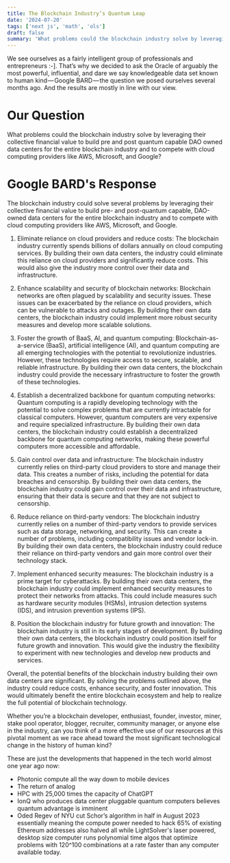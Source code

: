 ```yaml
---
title: The Blockchain Industry’s Quantum Leap  
date: '2024-07-20'
tags: ['next js', 'math', 'ols']
draft: false
summary: 'What problems could the blockchain industry solve by leveraging their collective financial value to build pre and post quantum capable DAO owned data centers for the entire blockchain industry and to compete with cloud computing providers like AWS, Microsoft, and Google?'
---
```



We see ourselves as a fairly intelligent group of professionals and entrepreneurs :-]. That’s why we decided to ask the Oracle of arguably the most powerful, influential, and dare we say knowledgeable data set known to human kind — Google BARD — the question we posed ourselves several months ago. And the results are mostly in line with our view.

# Our Question

What problems could the blockchain industry solve by leveraging their collective financial value to build pre and post quantum capable DAO owned data centers for the entire blockchain industry and to compete with cloud computing providers like AWS, Microsoft, and Google?

# Google BARD's Response

The blockchain industry could solve several problems by leveraging their collective financial value to build pre- and post-quantum capable, DAO-owned data centers for the entire blockchain industry and to compete with cloud computing providers like AWS, Microsoft, and Google. 

1) Eliminate reliance on cloud providers and reduce costs: The blockchain industry currently spends billions of dollars annually on cloud computing services. By building their own data centers, the industry could eliminate this reliance on cloud providers and significantly reduce costs. This would also give the industry more control over their data and infrastructure.

2) Enhance scalability and security of blockchain networks: Blockchain networks are often plagued by scalability and security issues. These issues can be exacerbated by the reliance on cloud providers, which can be vulnerable to attacks and outages. By building their own data centers, the blockchain industry could implement more robust security measures and develop more scalable solutions.

3) Foster the growth of BaaS, AI, and quantum computing: Blockchain-as-a-service (BaaS), artificial intelligence (AI), and quantum computing are all emerging technologies with the potential to revolutionize industries. However, these technologies require access to secure, scalable, and reliable infrastructure. By building their own data centers, the blockchain industry could provide the necessary infrastructure to foster the growth of these technologies.

4) Establish a decentralized backbone for quantum computing networks: Quantum computing is a rapidly developing technology with the potential to solve complex problems that are currently intractable for classical computers. However, quantum computers are very expensive and require specialized infrastructure. By building their own data centers, the blockchain industry could establish a decentralized backbone for quantum computing networks, making these powerful computers more accessible and affordable.

5) Gain control over data and infrastructure: The blockchain industry currently relies on third-party cloud providers to store and manage their data. This creates a number of risks, including the potential for data breaches and censorship. By building their own data centers, the blockchain industry could gain control over their data and infrastructure, ensuring that their data is secure and that they are not subject to censorship.

6) Reduce reliance on third-party vendors: The blockchain industry currently relies on a number of third-party vendors to provide services such as data storage, networking, and security. This can create a number of problems, including compatibility issues and vendor lock-in. By building their own data centers, the blockchain industry could reduce their reliance on third-party vendors and gain more control over their technology stack.

7) Implement enhanced security measures: The blockchain industry is a prime target for cyberattacks. By building their own data centers, the blockchain industry could implement enhanced security measures to protect their networks from attacks. This could include measures such as hardware security modules (HSMs), intrusion detection systems (IDS), and intrusion prevention systems (IPS).

8) Position the blockchain industry for future growth and innovation: The blockchain industry is still in its early stages of development. By building their own data centers, the blockchain industry could position itself for future growth and innovation. This would give the industry the flexibility to experiment with new technologies and develop new products and services.

Overall, the potential benefits of the blockchain industry building their own data centers are significant. By solving the problems outlined above, the industry could reduce costs, enhance security, and foster innovation. This would ultimately benefit the entire blockchain ecosystem and help to realize the full potential of blockchain technology. 

Whether you’re a blockchain developer, enthusiast, founder, investor, miner, stake pool operator, blogger, recruiter, community manager, or anyone else in the industry, can you think of a more effective use of our resources at this pivotal moment as we race ahead toward the most significant technological change in the history of human kind?

These are just the developments that happened in the tech world almost one year ago now: 

- Photonic compute all the way down to mobile devices
- The return of analog 
- HPC with 25,000 times the capacity of ChatGPT
- IonQ who produces data center pluggable quantum computers believes quantum advantage is imminent 
- Oded Regev of NYU cut Schor’s algorithm in half in August 2023 essentially meaning the compute power needed to hack 65% of existing Ethereum addresses also halved all while LightSolver's laser powered, desktop size computer runs polynomial time algos that optimize problems with 120^100 combinations at a rate faster than any computer available today. 